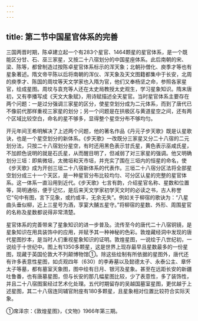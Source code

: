 ```yaml
---
---
---
```

title: 第二节中国星官体系的完善
---



三国两晋时期，陈卓建立起一个有283个星官、1464颗星的星官体系，是一个既能区分甘、石、巫三家星，又按二十八宿划分的中国星座体系。此后南朝的宋、梁、陈等，都曾制造过按陈卓星官体系标示的浑天象；北朝孙僧化、庾季才等也有星象著述。隋文帝平陈以后将南朝的浑仪、浑天象及天文图籍都集中于长安，北周的庾季才、陈国的周坟等天文学家也入隋为官，他们又奉杨坚之命，参照各家星官，绘成星图。周坟与袁充等人还在太史局教授太史观生，学习星象知识。隋末唐初，又有李播写成《天文大象赋》，用诗赋描述全天星官。当时星官体系主要存在两个问题：一是过分强调三家星的区分，使星空划分成为二元体系，而到了唐代已不像前代那样重视三家星的划分；另一个问题是在拱极区与黄道星空之间，还有两个区域比较空白，命名的星不够多，显得整个星空分布不够均匀。

开元年间王希明解决了上述两个问题，他的著名作品《丹元子步天歌》既是认星歌诀，也是一个星空划分的新体系。《步天歌》一改既分三家星又分二十八宿的二元划分法，只按二十八宿划分星空，有时还用黑色表示甘氏星，黄色表示巫咸氏星，不加颜色说明的就是石氏星，从而醒目明了，但减弱了对三家星的强调。他又明确划分三垣：即紫微垣，太微垣和天市垣，并充实了围在三垣内的恒星的命名，使《步天歌》成为开创三垣二十八宿新体系的代表作。三垣二十八宿分区法将全部星空划分成三十一个天区，是一种星官分布比较均匀、可分区认星的完整的星官体系。这一体系一直沿用到近代。《步天歌》七言有韵，介绍星官名称、星数和位置等，简明通俗，便于记忆，是后来天文学家初学天文时的必读之书，古人称誉它“句中有图，言下见象，或约或丰，无余无失”。例如关于柳宿的歌诀为：“八星曲头垂似柳，近上三星号为酒，享宴大酺五星守。”将柳宿的星数、外形、周围星官的名称及星数都说得非常清楚。

星官体系的完善带来了星象知识的进一步普及。流传至今的唐代二十八宿铜镜，是星象知识在用具装饰中的应用，并赋予其一种神秘的色彩。敦煌藏经洞中发现的唐代星图抄本，是当时人们重视星象知识的证明。敦煌星图，一说绘于八世纪初，一说绘于十世纪中。图上有1350多颗星，这是世界上现存最早且星数最多的一份星图，现藏于英国伦敦大不列颠博物馆①。除这些绘制有所依据的星图外，唐代还有许多表意性星图，如贞观四年（630）的李寿墓以及懿德太子、永泰公主、章怀太子等墓，都有墓室天象图，图中绘有日月、银河及星象。甚至在远距长安的新疆吐鲁番，也有唐墓星图，但与长安的那几幅星图比较，少了表意性，多了装饰性，并且二十八宿图案经过艺术化处理。五代时期留存的吴越国墓室星图，更优越于上述星图，其二十八宿连同辅官附座有180多颗星，且星象相对位置比较符合实际天象。

①席泽宗：《敦煌星图》，《文物》1966年第三期。